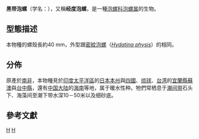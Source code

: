 {{Speciesbox 
| image = Hydatina zonata shell.jpg
| image_caption = 一隻黑帶泡螺的[[螺殼|螺殼]]
| taxon = Hydatina zonata | display_parents = 5
| authority = [[Daniel_Solander|Solander]] in Lightfoot, 1786
| synonyms_ref = {{r|WoRMS_215426}}
| synonyms =
* ''[[Bulla|Bulla]] cinctoria'' {{small|Perry, 1811}}
* ''Bulla velum'' {{small|Gmelin, 1791}}
* ''Bulla zonata'' {{small|Lightfoot, 1786}}（原來組合）
* ''Hydatina cinctoria'' {{small|(Perry, 1811)}}
* ''Hydatina circulata'' {{small|(Martyn, 1789)}}(non-binominal)
* ''Hydatina infalata'' {{small|Dunker, 1877}}
* ''Hydatina velum'' {{small|(Gmelin, 1791)}}
* ''Hydatina vexillum'' {{small|G. B. Sowerby II, 1867}}
}}

'''黑带泡螺'''（学名：{{lang|la|''Hydatina zonata''}}），又稱'''经度泡螺'''{{r|TaiBNET_314655}}，是一種[[泡螺科|泡螺科]][[泡螺属|泡螺属]]的生物{{r|id10517}}。

==型態描述==
本物種的螺殼長約40 mm，外型跟[[密紋泡螺|密紋泡螺]]（''[[Hydatina_physis|Hydatina physis]]''）的相同。

==分佈==
原產於[[南非|南非]]，本物種見於[[印度太平洋區|印度太平洋區]]的[[日本|日本]][[本州|本州]]與[[四國|四國]]{{r|id10517}}、[[琉球|琉球]]{{r|id10517}}、[[台湾|台湾]]的[[宜蘭縣|宜蘭縣]][[蘇澳鎮_(台灣)|蘇澳]]與[[台中縣|台中縣]]{{r|TaiBNET_314655}}，還有[[中国大陆|中国大陆]]的[[海南|海南]]{{r|id10517}}等地，属于暖水性种{{r|id10517}}。牠們常栖息于[[潮间带|潮间带]]石头下、海藻间至潮下带水深10－50米以及细砂底{{r|id10517}}。

==參考文獻==
{{reflist |refs=
<ref name='id10517'>{{cite web| url =http://www.bioinfo.cn/db05/BjdwSpecies.php?action=view&id=10517| archiveurl =https://web.archive.org/web/20160305040403/http://www.bioinfo.cn/db05/BjdwSpecies.php?action=view&id=10517| title =黑带泡螺| work =《中国动物物种编目数据库》| publisher =中国科学院微生物研究所| author =中国科学院动物研究所| archivedate =2016-03-05| accessdate =2017-11-09| language =zh-hans| deadurl =yes}}</ref>
<ref name="TaiBNET_314655">{{TaiBNET| zh=經度泡螺 | id=314655 | binomial=Hydatina zonata | authority=Lightfoot, 1786 | var= | accessdate=2013-01-24}}</ref>
<ref name="WoRMS_215426">{{WoRMS |id=215426
 |title=''Hydatina zonata'' (Lightfoot, 1786)
 |last1=Rosenberg |first1=G.
 |last2=Bouchet   |first2=P.
 |date=2012 |access-date=2013-03-09 }}</ref>
}}

{{Commonscat|Hydatina zonata}}
{{taxonbar}}

[[Category:泡螺属|H]]
[[Category:_1786年描述的动物|H]]